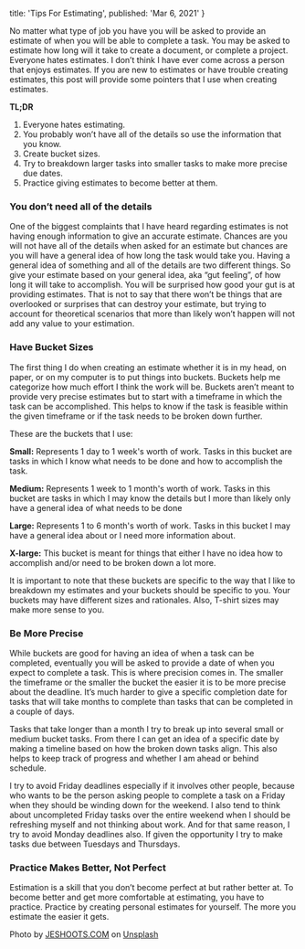 
  title: 'Tips For Estimating',
  published: 'Mar 6, 2021'
}

No matter what type of job you have you will be asked to provide an estimate of when you will be able to complete a task. You may be asked to estimate how long will it take to create a document, or complete a project. Everyone hates estimates. I don’t think I have ever come across a person that enjoys estimates. If you are new to estimates or have trouble creating estimates, this post will provide some pointers that I use when creating estimates. 

**TL;DR** 
1. Everyone hates estimating. 
2. You probably won’t have all of the details so use the information that you know. 
3. Create bucket sizes.
4. Try to breakdown larger tasks into smaller tasks to make more precise due dates.
5. Practice giving estimates to become better at them. 


### You don’t need all of the details
One of the biggest complaints that I have heard regarding estimates is not having enough information to give an accurate estimate. Chances are you will not have all of the details when asked for an estimate but chances are you will have a general idea of how long the task would take you.  Having a general idea of something and all of the details are two different things.  So give your estimate based on your general idea, aka “gut feeling”, of how long it will take to accomplish.  You will be surprised how good your gut is at providing estimates. That is not to say that there won’t be things that are overlooked or surprises that can destroy your estimate, but trying to account for theoretical scenarios that more than likely won’t happen will not add any value to your estimation. 

### Have Bucket Sizes

The first thing I do when creating an estimate whether it is in my head, on paper, or on my computer is to put things into buckets. Buckets help me categorize how much effort I think the work will be.  Buckets aren’t meant to provide very precise estimates but to start with a timeframe in which the task can be accomplished.  This helps to know if the task is feasible within the given timeframe or if the task needs to be broken down further. 

These are the buckets that I use:

**Small:**  Represents 1 day to 1 week's worth of work.  Tasks in this bucket are tasks in which I know what needs to be done and how to accomplish the task. 

**Medium:** Represents 1 week to 1 month's worth of work. Tasks in this bucket are tasks in which I may know the details but I more than likely only have a general idea of what needs to be done

**Large:** Represents 1 to 6 month's worth of work.  Tasks in this bucket  I may have a general idea about or I need more information about.

**X-large:** This bucket is meant for things that either I have no idea how to accomplish and/or need to be broken down a lot more.

It is important to note that these buckets are specific to the way that I like to breakdown my estimates and your buckets should be specific to you.  Your buckets may have different sizes and rationales. Also, T-shirt sizes may make more sense to you.

### Be More Precise
While buckets are good for having an idea of when a task can be completed, eventually you will be asked to provide a date of when you expect to complete a task. This is where precision comes in. The smaller the timeframe or the smaller the bucket the easier it is to be more precise about the deadline. It’s much harder to give a specific completion date for tasks that will take months to complete than tasks that can be completed in a couple of days.

Tasks that take longer than a month I try to break up into several small or medium bucket tasks. From there I can get an idea of a specific date by making a timeline based on how the broken down tasks align.  This also helps to keep track of progress and whether I am ahead or behind schedule.

I try to avoid Friday deadlines especially if it involves other people, because who wants to be the person asking people to complete a task on a Friday when they should be winding down for the weekend. I also tend to think about uncompleted Friday tasks over the entire weekend when I should be refreshing myself and not thinking about work.  And for that same reason, I try to avoid Monday deadlines also. If given the opportunity I try to make tasks due between Tuesdays and Thursdays.

### Practice Makes Better, Not Perfect
Estimation is a skill that you don’t become perfect at but rather better at. To become better and get more comfortable at estimating, you have to practice.  Practice by creating personal estimates for yourself. The more you estimate the easier it gets.  

<span>Photo by <a href="https://unsplash.com/@jeshoots?utm_source=unsplash&amp;utm_medium=referral&amp;utm_content=creditCopyText">JESHOOTS.COM</a> on <a href="https://unsplash.com/s/photos/planning?utm_source=unsplash&amp;utm_medium=referral&amp;utm_content=creditCopyText">Unsplash</a></span>

